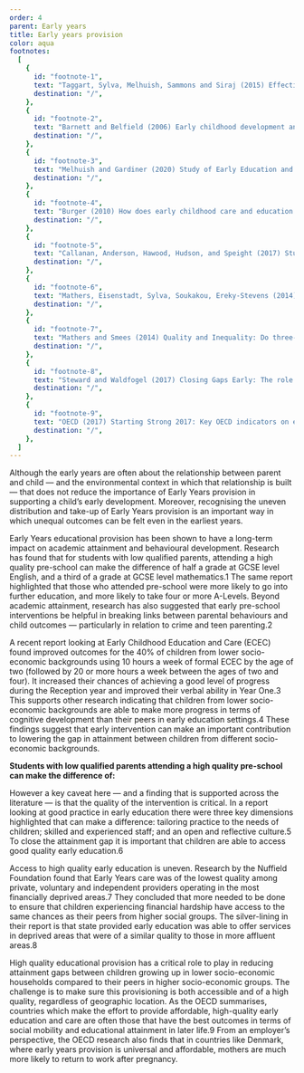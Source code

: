 ```yaml
---
order: 4
parent: Early years
title: Early years provision
color: aqua
footnotes:
  [
    {
      id: "footnote-1",
      text: "Taggart, Sylva, Melhuish, Sammons and Siraj (2015) Effective pre-school, primary and secondary education project: How pre-school influences children and young people’s attainment and developmental outcomes over time. DfE.",
      destination: "/",
    },
    {
      id: "footnote-2",
      text: "Barnett and Belfield (2006) Early childhood development and social mobility. Future of Children 16(2): 73-98.",
      destination: "/",
    },
    {
      id: "footnote-3",
      text: "Melhuish and Gardiner (2020) Study of Early Education and Development: Impact study on early education use and child outcomes up to age five years. DfE.",
      destination: "/",
    },
    {
      id: "footnote-4",
      text: "Burger (2010) How does early childhood care and education affect cognitive development? An international review of the effects of fearly interventions for children from different social backgrounds. Early childhood research quarterly 25: 140-165.",
      destination: "/",
    },
    {
      id: "footnote-5",
      text: "Callanan, Anderson, Hawood, Hudson, and Speight (2017) Study of Early Education and Development: Good practice in early education. DfE.",
      destination: "/",
    },
    {
      id: "footnote-6",
      text: "Mathers, Eisenstadt, Sylva, Soukakou, Ereky-Stevens (2014) Sound Foundations: A review of the research evidence on quality early education and care for children under three. University of Oxford and Sutton Trust.",
      destination: "/",
    },
    {
      id: "footnote-7",
      text: "Mathers and Smees (2014) Quality and Inequality: Do three- and four-year-olds in deprived areas experience lower quality early years provision? Nuffield Foundation and University of Oxford.",
      destination: "/",
    },
    {
      id: "footnote-8",
      text: "Steward and Waldfogel (2017) Closing Gaps Early: The role of early years policy in promoting social mobility in England. Sutton Trust. Pg. 37",
      destination: "/",
    },
    {
      id: "footnote-9",
      text: "OECD (2017) Starting Strong 2017: Key OECD indicators on early childhood education and care.",
      destination: "/",
    },
  ]
---
```



Although the early years are often about the relationship between parent and child — and 
the environmental context in which that relationship is built — that does not reduce the 
importance of Early Years provision in supporting a child’s early development. Moreover, 
recognising the uneven distribution and take-up of Early Years provision is an important 
way in which unequal outcomes can be felt even in the earliest years. 

<ResearchImage imageName="early-years-provision.jpg" />

Early Years educational provision has been shown to have a long-term impact on academic 
attainment and behavioural development. Research has found that for students with low 
qualified parents, attending a high quality pre-school can make the difference of half 
a grade at GCSE level English, and a third of a grade at GCSE level 
mathematics.<FootnoteLink linkId="footnote-1">1</FootnoteLink> The 
same report highlighted that those who attended pre-school were more likely to go into 
further education, and more likely to take four or more A-Levels. Beyond academic 
attainment, research has also suggested that early pre-school interventions be helpful 
in breaking links between parental behaviours and child outcomes — particularly in 
relation to crime and teen parenting.<FootnoteLink linkId="footnote-2">2</FootnoteLink>

A recent report looking at Early Childhood Education and Care (ECEC) found improved 
outcomes for the 40% of children from lower socio-economic backgrounds using 10 hours 
a week of formal ECEC by the age of two (followed by 20 or more hours a week between 
the ages of two and four). It increased their chances of achieving a good level of 
progress during the Reception year and improved their verbal ability in Year 
One.<FootnoteLink linkId="footnote-3">3</FootnoteLink> This 
supports other research indicating that children from lower socio-economic backgrounds 
are able to make more progress in terms of cognitive development than their peers in 
early education settings.<FootnoteLink linkId="footnote-4">4</FootnoteLink>  These 
findings suggest that early intervention can make an important contribution to lowering 
the gap in attainment between children from different socio-economic backgrounds. 

<div>
<strong>Students with low qualified parents attending a high quality pre-school can make the difference of:</strong>
<EarlyYearsProvisionSVG />
</div>

However a key caveat here — and a finding that is supported across the literature — is 
that the quality of the intervention is critical. In a report looking at good practice 
in early education there were three key dimensions highlighted that can make a difference: 
tailoring practice to the needs of children; skilled and experienced staff; and an open 
and reflective culture.<FootnoteLink linkId="footnote-5">5</FootnoteLink> To close 
the attainment gap it is important that children are able to access good quality early 
education.<FootnoteLink linkId="footnote-6">6</FootnoteLink>

Access to high quality early education is uneven. Research by the Nuffield Foundation 
found that Early Years care was of the lowest quality among private, voluntary and 
independent providers operating in the most financially deprived 
areas.<FootnoteLink linkId="footnote-7">7</FootnoteLink> They concluded 
that more needed to be done to ensure that children experiencing financial hardship have 
access to the same chances as their peers from higher social groups. The silver-lining 
in their report is that state provided early education was able to offer services in 
deprived areas that were of a similar quality to those in more affluent 
areas.<FootnoteLink linkId="footnote-8">8</FootnoteLink>

High quality educational provision has a critical role to play in reducing attainment gaps 
between children growing up in lower socio-economic households compared to their peers in 
higher socio-economic groups. The challenge is to make sure this provisioning is both 
accessible and of a high quality, regardless of geographic location. As the OECD summarises, 
countries which make the effort to provide affordable, high-quality early education and care 
are often those that have the best outcomes in terms of social mobility and educational 
attainment in later life.<FootnoteLink linkId="footnote-9">9</FootnoteLink> From an 
employer’s perspective, the OECD research also finds that in countries like Denmark, 
where early years provision is universal and affordable, mothers are much more likely to 
return to work after pregnancy.  